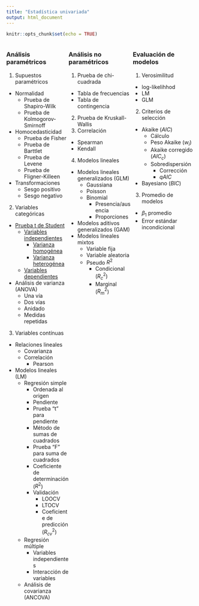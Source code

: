 ```yaml
---
title: "Estadística univariada"
output: html_document
---
```


```r
knitr::opts_chunk$set(echo = TRUE)
```
<style>
.column-left{
  float: left;
  width: 33%;
  text-align: left;
}
.column-center{
  display: inline-block;
  width: 33%;
  text-align: left;
}
.column-right{
  float: right;
  width: 33%;
  text-align: left;
}
</style>

<div class="column-left">
### Análisis paramétricos

1. Supuestos paramétricos
  + Normalidad
      + Prueba de Shapiro-Wilk
      + Prueba de Kolmogorov-Smirnoff
  + Homocedasticidad
      + Prueba de Fisher
      + Prueba de Barttlet
      + Prueba de Levene
      + Prueba de Fligner-Killeen
  + Transformaciones
      + Sesgo positivo
      + Sesgo negativo
2. Variables categóricas
  + [Prueba t de Student](prueba_t.html)
    + [Variables independientes](prueba_t.html#11_prueba_t_para_muestras_independientes)
      + [Varianza homogénea](prueba_t.html#111_varianza_homogénea)
      + [Varianza heterogénea](prueba_t.html#112_varianza_heterogénea)
    + [Variables dependientes](prueba_t.html#12_prueba_t_para_muestras_dependientes)
  + Análisis de varianza (ANOVA)
      + Una vía
      + Dos vías
      + Anidado
      + Medidas repetidas
3. Variables contínuas
  + Relaciones lineales
    + Covarianza
    + Correlación
        + Pearson
  + Modelos lineales (LM)
    + Regresión simple
      + Ordenada al origen
      + Pendiente
      + Prueba "t" para pendiente
      + Método de sumas de cuadrados
      + Prueba "F" para suma de cuadrados
      + Coeficiente de determinación ($R^{2}$)
      + Validación
        + LOOCV
        + LTOCV
        + Coeficiente de predicción ($R^{2}_{cv}$)
    + Regresión múltiple
      + Variables independientes
      + Interacción de variables
    + Análisis de covarianza (ANCOVA)
</div>

<div class="column-center">
### Análisis no paramétricos

1. Prueba de chi-cuadrada
  + Tabla de frecuencias
  + Tabla de contingencia
2. Prueba de Kruskall-Wallis
3. Correlación
  + Spearman
  + Kendall
4. Modelos lineales
  + Modelos lineales generalizados (GLM)
    + Gaussiana
    + Poisson
    + Binomial
      + Presencia/ausencia
      + Proporciones
  + Modelos aditivos generalizados (GAM)
  + Modelos lineales mixtos
    + Variable fija
    + Variable aleatoria
    + Pseudo $R^2$
      + Condicional ($R^2_c$)
      + Marginal ($R^2_m$)
</div>

<div class="column-right">
### Evaluación de modelos

1. Verosimilitud
  + log-likelihhod
  + LM
  + GLM
2. Criterios de selección
  + Akaike ($AIC$)
    + Cálculo
    + Peso Akaike ($w_i$)
    + Akaike corregido ($AIC_c$)
    + Sobredispersión
      + Corrección
      + $qAIC$
  + Bayesiano ($BIC$)
3. Promedio de modelos
  + $\beta_{1}$ promedio
  + Error estándar incondicional
</div>